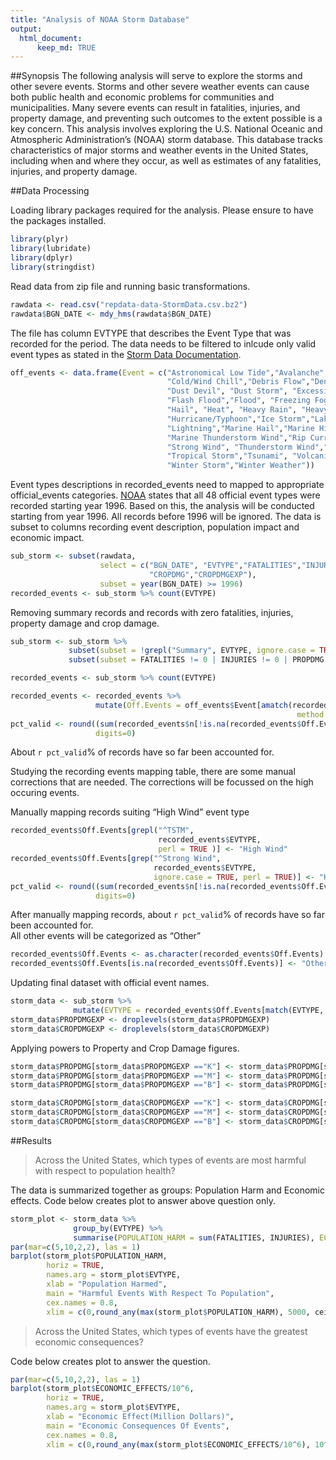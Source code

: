 ```yaml
---
title: "Analysis of NOAA Storm Database"
output:
  html_document:
      keep_md: TRUE
---
```

##Synopsis
The following analysis will serve to explore the storms and other severe events. Storms and other severe weather events can cause both public health and economic problems for communities and municipalities. Many severe events can result in fatalities, injuries, and property damage, and preventing such outcomes to the extent possible is a key concern. This analysis involves exploring the U.S. National Oceanic and Atmospheric Administration's (NOAA) storm database. This database tracks characteristics of major storms and weather events in the United States, including when and where they occur, as well as estimates of any fatalities, injuries, and property damage.

##Data Processing

Loading library packages required for the analysis. Please ensure to have the packages installed.
```r
library(plyr)
library(lubridate)
library(dplyr)
library(stringdist)
```

Read data from zip file and running basic transformations.  
```r
rawdata <- read.csv("repdata-data-StormData.csv.bz2")
rawdata$BGN_DATE <- mdy_hms(rawdata$BGN_DATE)
```

The file has column EVTYPE that describes the Event Type that was recorded for the period. The data needs to be filtered to inlcude only valid event types as stated in the [Storm Data Documentation][1].  
```r
off_events <- data.frame(Event = c("Astronomical Low Tide","Avalanche", "Blizzard","Coastal Flood",
                                   "Cold/Wind Chill","Debris Flow","Dense Fog","Dense Smoke","Drought",
                                   "Dust Devil", "Dust Storm", "Excessive Heat", "Extreme Cold/Wind Chill",
                                   "Flash Flood","Flood", "Freezing Fog", "Frost/Freeze", "Funnel Cloud",
                                   "Hail", "Heat", "Heavy Rain", "Heavy Snow","High Surf","High Wind", 
                                   "Hurricane/Typhoon","Ice Storm","Lakeshore Flood","Lake-Effect Snow", 
                                   "Lightning","Marine Hail","Marine High Wind", "Marine Strong Wind", 
                                   "Marine Thunderstorm Wind","Rip Current","Sieche","Sleet","Storm Tide",
                                   "Strong Wind", "Thunderstorm Wind","Tornado","Tropical Depression",
                                   "Tropical Storm","Tsunami", "Volcanic Ash","Waterspout","Wildfire",
                                   "Winter Storm","Winter Weather"))
```
  
Event types descriptions in recorded_events need to mapped to appropriate official_events categories.
[NOAA][2] states that all 48 official event types were recorded starting year 1996. Based on this, the analysis will be conducted starting from year 1996. All records before 1996 will be ignored. The data is subset to columns recording event description, population impact and economic impact.  
```r
sub_storm <- subset(rawdata, 
                    select = c("BGN_DATE", "EVTYPE","FATALITIES","INJURIES","PROPDMG","PROPDMGEXP",
                               "CROPDMG","CROPDMGEXP"),
                    subset = year(BGN_DATE) >= 1996)
recorded_events <- sub_storm %>% count(EVTYPE)
```
  
Removing summary records and records with zero fatalities, injuries, property damage and crop damage. 
```r
sub_storm <- sub_storm %>%
             subset(subset = !grepl("Summary", EVTYPE, ignore.case = TRUE)) %>%
             subset(subset = FATALITIES != 0 | INJURIES != 0 | PROPDMG != 0 | CROPDMG != 0)   

recorded_events <- sub_storm %>% count(EVTYPE)
```
  

```r
recorded_events <- recorded_events %>% 
                   mutate(Off.Events = off_events$Event[amatch(recorded_events$EVTYPE, off_events$Event,
                                                                method = 'soundex')])
pct_valid <- round((sum(recorded_events$n[!is.na(recorded_events$Off.Events)])/sum(recorded_events$n))*100,
                   digits=0)
```

About `r pct_valid`% of records have so far been accounted for.

Studying the recording events mapping table, there are some manual corrections that are needed. The corrections will be focussed on the high occuring events.  

Manually mapping records suiting "High Wind" event type
```r
recorded_events$Off.Events[grepl("^TSTM",
                                 recorded_events$EVTYPE,
                                 perl = TRUE )] <- "High Wind"
recorded_events$Off.Events[grep("^Strong Wind",
                                recorded_events$EVTYPE,
                                ignore.case = TRUE, perl = TRUE)] <- "High Wind"
pct_valid <- round((sum(recorded_events$n[!is.na(recorded_events$Off.Events)])/sum(recorded_events$n))*100,
                   digits=0)
```

After manually mapping records, about `r pct_valid`% of records have so far been accounted for.  
All other events will be categorized as "Other"
```r
recorded_events$Off.Events <- as.character(recorded_events$Off.Events)
recorded_events$Off.Events[is.na(recorded_events$Off.Events)] <- "Other"
```

Updating final dataset with official event names.  
```r
storm_data <- sub_storm %>% 
              mutate(EVTYPE = recorded_events$Off.Events[match(EVTYPE, recorded_events$EVTYPE)])
storm_data$PROPDMGEXP <- droplevels(storm_data$PROPDMGEXP)
storm_data$CROPDMGEXP <- droplevels(storm_data$CROPDMGEXP)

```

Applying powers to Property and Crop Damage figures.  
```r
storm_data$PROPDMG[storm_data$PROPDMGEXP =="K"] <- storm_data$PROPDMG[storm_data$PROPDMGEXP =="K"] * 10^3
storm_data$PROPDMG[storm_data$PROPDMGEXP =="M"] <- storm_data$PROPDMG[storm_data$PROPDMGEXP =="M"] * 10^6
storm_data$PROPDMG[storm_data$PROPDMGEXP =="B"] <- storm_data$PROPDMG[storm_data$PROPDMGEXP =="B"] * 10^9

storm_data$CROPDMG[storm_data$CROPDMGEXP =="K"] <- storm_data$CROPDMG[storm_data$CROPDMGEXP =="K"] * 10^3
storm_data$CROPDMG[storm_data$CROPDMGEXP =="M"] <- storm_data$CROPDMG[storm_data$CROPDMGEXP =="M"] * 10^6
storm_data$CROPDMG[storm_data$CROPDMGEXP =="B"] <- storm_data$CROPDMG[storm_data$CROPDMGEXP =="B"] * 10^9
```

##Results

>Across the United States, which types of events are most harmful with respect to population health?

The data is summarized together as groups: Population Harm and Economic effects. Code below creates plot to answer above question only.
```r
storm_plot <- storm_data %>% 
              group_by(EVTYPE) %>% 
              summarise(POPULATION_HARM = sum(FATALITIES, INJURIES), ECONOMIC_EFFECTS = sum(PROPDMG,CROPDMG))
par(mar=c(5,10,2,2), las = 1)
barplot(storm_plot$POPULATION_HARM,
        horiz = TRUE,
        names.arg = storm_plot$EVTYPE,
        xlab = "Population Harmed",
        main = "Harmful Events With Respect To Population",
        cex.names = 0.8,
        xlim = c(0,round_any(max(storm_plot$POPULATION_HARM), 5000, ceiling)))
```


>Across the United States, which types of events have the greatest economic consequences?

Code below creates plot to answer the question.
```r
par(mar=c(5,10,2,2), las = 1)
barplot(storm_plot$ECONOMIC_EFFECTS/10^6,
        horiz = TRUE,
        names.arg = storm_plot$EVTYPE,
        xlab = "Economic Effect(Million Dollars)",
        main = "Economic Consequences Of Events",
        cex.names = 0.8,
        xlim = c(0,round_any(max(storm_plot$ECONOMIC_EFFECTS/10^6), 10^5, ceiling)))
```

[1]:http://www.nws.noaa.gov/directives/sym/pd01016005curr.pdf/  "Storm Data Documentation"  
[2]:http://www.ncdc.noaa.gov/stormevents/details.jsp?type=eventtype/  "NOAA"  

